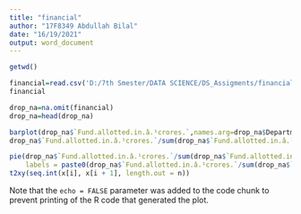 ---
title: "financial"
author: "17F8349 Abdullah Bilal"
date: "16/19/2021"
output: word_document
---
```{r}
getwd()
```

```{r setup}
financial=read.csv('D:/7th Smester/DATA SCIENCE/DS_Assigments/financial.csv')
financial
```



```{r cars}

drop_na=na.omit(financial)
drop_na=head(drop_na)
```



```{r}
barplot(drop_na$`Fund.allotted.in.â.¹crores.`,names.arg=drop_na$Department..Ministry)
drop_na$`Fund.allotted.in.â.¹crores.`/sum(drop_na$`Fund.allotted.in.â.¹crores.`)*100

```


```{r}


pie(drop_na$`Fund.allotted.in.â.¹crores.`/sum(drop_na$`Fund.allotted.in.â.¹crores.`)*100, 
    labels = paste0(drop_na$`Fund.allotted.in.â.¹crores.`/sum(drop_na$`Fund.allotted.in.â.¹crores.`)*100, "%"))
t2xy(seq.int(x[i], x[i + 1], length.out = n))


```

Note that the `echo = FALSE` parameter was added to the code chunk to prevent printing of the R code that generated the plot.

